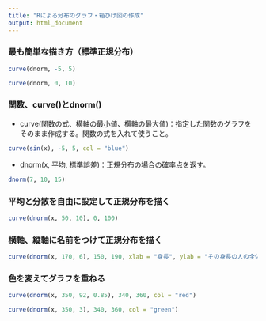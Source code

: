 ```yaml
---
title: "Rによる分布のグラフ・箱ひげ図の作成"
output: html_document
---
```

### 最も簡単な描き方（標準正規分布）

```r
curve(dnorm, -5, 5)
```
```r
curve(dnorm, 0, 10)
```

### 関数、curve()とdnorm()

- curve(関数の式、横軸の最小値、横軸の最大値)：指定した関数のグラフをそのまま作成する。関数の式を入れて使うこと。

```r
curve(sin(x), -5, 5, col = "blue")
```
- dnorm(x, 平均, 標準誤差)：正規分布の場合の確率点を返す。
```r
dnorm(7, 10, 15)
```
### 平均と分散を自由に設定して正規分布を描く
```r
curve(dnorm(x, 50, 10), 0, 100)
```
### 横軸、縦軸に名前をつけて正規分布を描く

```r
curve(dnorm(x, 170, 6), 150, 190, xlab = "身長", ylab = "その身長の人の全体にしめる割合")
```
### 色を変えてグラフを重ねる
```r
curve(dnorm(x, 350, 92, 0.85), 340, 360, col = "red")
```
```r
curve(dnorm(x, 350, 3), 340, 360, col = "green")
```



